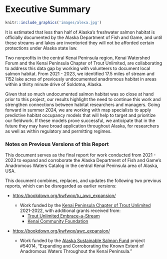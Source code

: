 # Executive Summary {.unnumbered}

```r
knitr::include_graphics('images/alexa.jpg')
```

::: {.callout-note appearance="simple"}
It is estimated that less than half of Alaska's freshwater salmon habitat is officially documented by the Alaska Department of Fish and Game, and until these streams and lakes are inventoried they will not be afforded certain protections under Alaska state law.

Two nonprofits in the central Kenai Peninsula region, Kenai Watershed Forum and the Kenai Peninsula Chapter of Trout Unlimited, are collaborating to address this data gap by working with volunteers to document local salmon habitat. From 2021 - 2023, we identified 17.5 miles of stream and 1152 lake acres of previously undocumented anadromous habitat in areas within a thirty minute drive of Soldotna, Alaska.

Given that so much undocumented salmon habitat was so close at hand prior to this project, our results highlight the need to continue this work and strengthen connections between habitat researchers and managers. Going forward in summer 2024, we are working with map specialists to apply predictive habitat occupancy models that will help to target and prioritize our fieldwork. If these models prove successful, we anticipate that in the future they may have broad application throughout Alaska, for researchers as well as within regulatory and permitting regimes.
:::

### Notes on Previous Versions of this Report {.unnumbered}

This document serves as the final report for work conducted from 2021 - 2023 to expand and corroborate the Alaska Department of Fish and Game's Anadromous Waters Catalog in the central Kenai Peninsula area of Alaska, USA.

This document combines, replaces, and updates the following two previous reports, which can be disregarded as earlier versions:

-   <https://bookdown.org/kwfwqx/tu_awc_expansion/>

    -   Work funded by the [Kenai Peninsula Chapter of Trout Unlimited](https://kenaipeninsula.tu.org/) 2021-2022, with additional grants received from:
        -   [Trout Unlimited Embrace-a-Stream](https://www.embraceastream.org/)
        -   [Kenai Community Foundation](https://www.kenaicommunityfoundation.org/)

-   <https://bookdown.org/kwfwqx/awc_expansion/>

    -   Work funded by the [Alaska Sustainable Salmon Fund](http://www.akssf.org/About.aspx) project #54014, "Expanding and Corroborating the Known Extent of Anadromous Waters Throughout the Kenai Peninsula."
